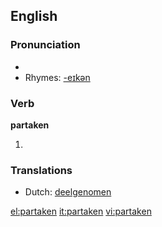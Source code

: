 ==English==

===Pronunciation===
*{{IPA|/pɑɻ'teɪkən/}}
*Rhymes: [[Rhymes:English:-eɪkən|-eɪkən]]

===Verb===
'''partaken'''

# {{past participle of| to [[partake]]}}

===Translations===
*Dutch: [[deelgenomen]]

[[el:partaken]]
[[it:partaken]]
[[vi:partaken]]